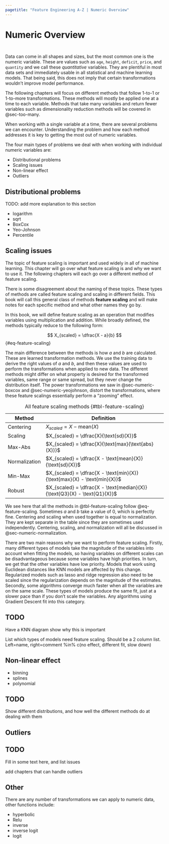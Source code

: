 ```yaml
---
pagetitle: "Feature Engineering A-Z | Numeric Overview"
---
```


# Numeric Overview {#sec-numeric}

::: {style="visibility: hidden; height: 0px;"}
## Numeric Overview
:::

Data can come in all shapes and sizes, but the most common one is the numeric variable. These are values such as `age`, `height`, `deficit`, `price`, and `quantity` and we call these *quantitative* variables. They are plentiful in most data sets and immediately usable in all statistical and machine learning models. That being said, this does not imply that certain transformations wouldn't improve model performance.

The following chapters will focus on different methods that follow 1-to-1 or 1-to-more transformations. These methods will mostly be applied one at a time to each variable. Methods that take many variables and return fewer variables such as dimensionality reduction methods will be covered in @sec-too-many.

When working with a single variable at a time, there are several problems we can encounter. Understanding the problem and how each method addresses it is key to getting the most out of numeric variables.

The four main types of problems we deal with when working with individual numeric variables are:

-   Distributional problems
-   Scaling issues
-   Non-linear effect
-   Outliers

## Distributional problems

TODO: add more explanation to this section

-   logarithm
-   sqrt
-   BoxCox
-   Yeo-Johnson
-   Percentile

## Scaling issues {#sec-numeric-scaling-issues}

The topic of feature scaling is important and used widely in all of machine learning. This chapter will go over what feature scaling is and why we want to use it. The following chapters will each go over a different method of feature scaling.

::: callout-note
There is some disagreement about the naming of these topics. These types of methods are called feature scaling and scaling in different fields. This book will call this general class of methods **feature scaling** and will make notes for each specific method and what other names they go by.
:::

In this book, we will define feature scaling as an operation that modifies variables using multiplication and addition. While broadly defined, the methods typically reduce to the following form:

$$
X_{scaled} = \dfrac{X - a}{b}
$$ {#eq-feature-scaling}

The main difference between the methods is how $a$ and $b$ are calculated. These are learned transformation methods. We use the training data to derive the right values of $a$ and $b$, and then these values are used to perform the transformations when applied to new data. The different methods might differ on what property is desired for the transformed variables, same range or same spread, but they never change the distribution itself. The power transformations we saw in @sec-numeric-boxcox and @sec-numeric-yeojohnson, distort the transformations, where these feature scalings essentially perform a "zooming" effect.

| Method        | Definition                                                               |
|----------------|--------------------------------------------------------|
| Centering     | $X_{scaled} = X - \text{mean}(X)$                                        |
| Scaling       | $X_{scaled} = \dfrac{X}{\text{sd}(X)}$                                   |
| Max-Abs       | $X_{scaled} = \dfrac{X}{\text{max}(\text{abs}(X))}$                      |
| Normalization | $X_{scaled} = \dfrac{X - \text{mean}(X)}{\text{sd}(X)}$                  |
| Min-Max       | $X_{scaled} = \dfrac{X - \text{min}(X)}{\text{max}(X) - \text{min}(X)}$  |
| Robust        | $X_{scaled} = \dfrac{X - \text{median}(X)}{\text{Q3}(X) - \text{Q1}(X)}$ |

: All feature scaling methods {#tbl-feature-scaling}

We see here that all the methods in @tbl-feature-scaling follow @eq-feature-scaling. Sometimes $a$ and $b$ take a value of 0, which is perfectly fine. Centering and scaling when used together is equal to normalization. They are kept separate in the table since they are sometimes used independently. Centering, scaling, and normalization will all be discussed in @sec-numeric-normalization.

There are two main reasons why we want to perform feature scaling. Firstly, many different types of models take the magnitude of the variables into account when fitting the models, so having variables on different scales can be disadvantageous because some variables have high priorities. In turn, we get that the other variables have low priority. Models that work using Euclidean distances like KNN models are affected by this change. Regularized models such as lasso and ridge regression also need to be scaled since the regularization depends on the magnitude of the estimates. Secondly, some algorithms converge much faster when all the variables are on the same scale. These types of models produce the same fit, just at a slower pace than if you don't scale the variables. Any algorithms using Gradient Descent fit into this category.

::: {.callout-caution}
# TODO

Have a KNN diagram show why this is important
:::

List which types of models need feature scaling. Should be a 2 column list. Left=name, right=comment %in% c(no effect, different fit, slow down)

## Non-linear effect

-   binning
-   splines
-   polynomial

::: {.callout-caution}
# TODO

Show different distributions, and how well the different methods do at dealing with them
:::

## Outliers {#sec-numeric-outliers-issues}

::: {.callout-caution}
# TODO

Fill in some text here, and list issues

add chapters that can handle outliers
:::

## Other

There are any number of transformations we can apply to numeric data, other functions include:

-   hyperbolic
-   Relu
-   inverse
-   inverse logit
-   logit

